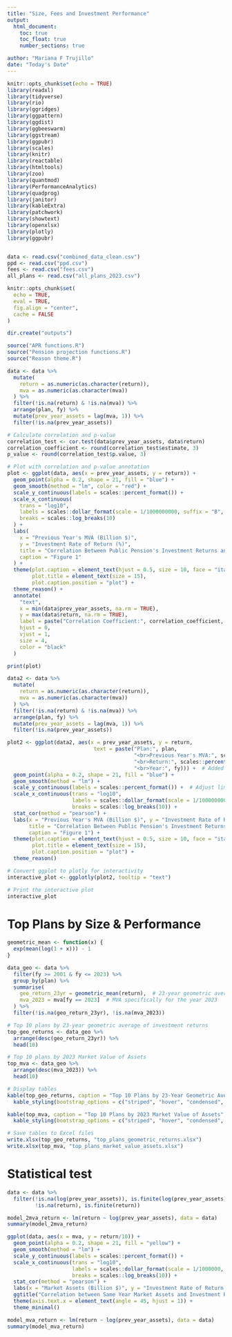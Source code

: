 ```yaml
---
title: "Size, Fees and Investment Performance"
output: 
  html_document: 
    toc: true
    toc_float: true
    number_sections: true

author: "Mariana F Trujillo"
date: "Today's Date"
---
```


```r
knitr::opts_chunk$set(echo = TRUE)
library(readxl)
library(tidyverse)
library(rio)
library(ggridges)
library(ggpattern)
library(ggdist)
library(ggbeeswarm)
library(ggstream)
library(ggpubr)
library(scales)
library(knitr)
library(reactable)
library(htmltools)
library(zoo)
library(quantmod)
library(PerformanceAnalytics)
library(quadprog)
library(janitor)
library(kableExtra)
library(patchwork)
library(showtext)
library(openxlsx)
library(plotly)
library(ggpubr)


data <- read.csv("combined_data_clean.csv")
ppd <- read.csv("ppd.csv")
fees <- read.csv("fees.csv")
all_plans <- read.csv("all_plans_2023.csv")

knitr::opts_chunk$set(
  echo = TRUE,
  eval = TRUE,
  fig.align = "center",
  cache = FALSE
)

dir.create("outputs")

source("APR functions.R")
source("Pension projection functions.R")
source("Reason theme.R")
```



```r

data <- data %>%
  mutate(
    return = as.numeric(as.character(return)),
    mva = as.numeric(as.character(mva))
  ) %>%
  filter(!is.na(return) & !is.na(mva)) %>%
  arrange(plan, fy) %>%
  mutate(prev_year_assets = lag(mva, 1)) %>%
  filter(!is.na(prev_year_assets))

# Calculate correlation and p-value
correlation_test <- cor.test(data$prev_year_assets, data$return)
correlation_coefficient <- round(correlation_test$estimate, 3)
p_value <- round(correlation_test$p.value, 3)

# Plot with correlation and p-value annotation
plot <- ggplot(data, aes(x = prev_year_assets, y = return)) +
  geom_point(alpha = 0.2, shape = 21, fill = "blue") +
  geom_smooth(method = "lm", color = "red") +
  scale_y_continuous(labels = scales::percent_format()) +
  scale_x_continuous(
    trans = "log10",
    labels = scales::dollar_format(scale = 1/1000000000, suffix = "B", accuracy = 0.1),
    breaks = scales::log_breaks(10)
  ) +
  labs(
    x = "Previous Year's MVA (Billion $)",
    y = "Investment Rate of Return (%)",
    title = "Correlation Between Public Pension's Investment Returns and Previous Year Asset Size",
    caption = "Figure 1"
  ) +
  theme(plot.caption = element_text(hjust = 0.5, size = 10, face = "italic"),
        plot.title = element_text(size = 15),
        plot.caption.position = "plot") +
  theme_reason() +
  annotate(
    "text",
    x = min(data$prev_year_assets, na.rm = TRUE),
    y = max(data$return, na.rm = TRUE),
    label = paste("Correlation Coefficient:", correlation_coefficient, "\n", "p-value:", p_value),
    hjust = 0,
    vjust = 1,
    size = 4,
    color = "black"
  )

print(plot)


```

```r

data2 <- data %>%
  mutate(
    return = as.numeric(as.character(return)),
    mva = as.numeric(as.character(mva))
  ) %>%
  filter(!is.na(return) & !is.na(mva)) %>%
  arrange(plan, fy) %>%
  mutate(prev_year_assets = lag(mva, 1)) %>%
  filter(!is.na(prev_year_assets))

plot2 <- ggplot(data2, aes(x = prev_year_assets, y = return, 
                            text = paste("Plan:", plan, 
                                         "<br>Previous Year's MVA:", scales::dollar(prev_year_assets, scale = 1/1000000000, suffix = "B"), 
                                         "<br>Return:", scales::percent(round(return, 2)),  # Rounded to 2 decimals
                                         "<br>Year:", fy))) +  # Added FYE
  geom_point(alpha = 0.2, shape = 21, fill = "blue") +
  geom_smooth(method = "lm") +
  scale_y_continuous(labels = scales::percent_format()) +  # Adjust limits based on your data
  scale_x_continuous(trans = "log10",
                     labels = scales::dollar_format(scale = 1/1000000000, suffix = "B", accuracy = 0.1),
                     breaks = scales::log_breaks(10)) +
  stat_cor(method = "pearson") +
  labs(x = "Previous Year's MVA (Billion $)", y = "Investment Rate of Return (%)",
       title = "Correlation Between Public Pension's Investment Returns and Previous Year Asset Size",
       caption = "Figure 1") +
  theme(plot.caption = element_text(hjust = 0.5, size = 10, face = "italic"),
        plot.title = element_text(size = 15),
        plot.caption.position = "plot") +
  theme_reason()

# Convert ggplot to plotly for interactivity
interactive_plot <- ggplotly(plot2, tooltip = "text")

# Print the interactive plot
interactive_plot


```

# Top Plans by Size & Performance
```r

geometric_mean <- function(x) {
  exp(mean(log(1 + x))) - 1
}

data_geo <- data %>%
  filter(fy >= 2001 & fy <= 2023) %>%
  group_by(plan) %>%
  summarise(
    geo_return_23yr = geometric_mean(return),  # 23-year geometric average of returns
    mva_2023 = mva[fy == 2023]  # MVA specifically for the year 2023
  ) %>%
  filter(!is.na(geo_return_23yr), !is.na(mva_2023))

# Top 10 plans by 23-year geometric average of investment returns
top_geo_returns <- data_geo %>%
  arrange(desc(geo_return_23yr)) %>%
  head(10)

# Top 10 plans by 2023 Market Value of Assets
top_mva <- data_geo %>%
  arrange(desc(mva_2023)) %>%
  head(10)

# Display tables
kable(top_geo_returns, caption = "Top 10 Plans by 23-Year Geometric Average of Investment Returns", format = "html") %>%
  kable_styling(bootstrap_options = c("striped", "hover", "condensed", "responsive"))

kable(top_mva, caption = "Top 10 Plans by 2023 Market Value of Assets", format = "html") %>%
  kable_styling(bootstrap_options = c("striped", "hover", "condensed", "responsive"))

# Save tables to Excel files
write.xlsx(top_geo_returns, "top_plans_geometric_returns.xlsx")
write.xlsx(top_mva, "top_plans_market_value_assets.xlsx")

```


# Statistical test 

```r
data <- data %>%
  filter(!is.na(log(prev_year_assets)), is.finite(log(prev_year_assets)),
         !is.na(return), is.finite(return))

model_2mva_return <- lm(return ~ log(prev_year_assets), data = data)
summary(model_2mva_return)

```

```r
ggplot(data, aes(x = mva, y = return/10)) +
  geom_point(alpha = 0.2, shape = 21, fill = "yellow") +
  geom_smooth(method = "lm") +
  scale_y_continuous(labels = scales::percent_format()) +
  scale_x_continuous(trans = "log10",
                     labels = scales::dollar_format(scale = 1/1000000, suffix = "B", accuracy = 0.1),
                     breaks = scales::log_breaks(10)) +
  stat_cor(method = "pearson") +
  labs(x = "Market Assets (Billion $)", y = "Investment Rate of Return (%)") +
  ggtitle("Correlation between Same Year Market Assets and Investment Returns") +
  theme(axis.text.x = element_text(angle = 45, hjust = 1)) +
  theme_minimal()

```
```r

model_mva_return <- lm(return ~ log(prev_year_assets), data = data)
summary(model_mva_return)

```


